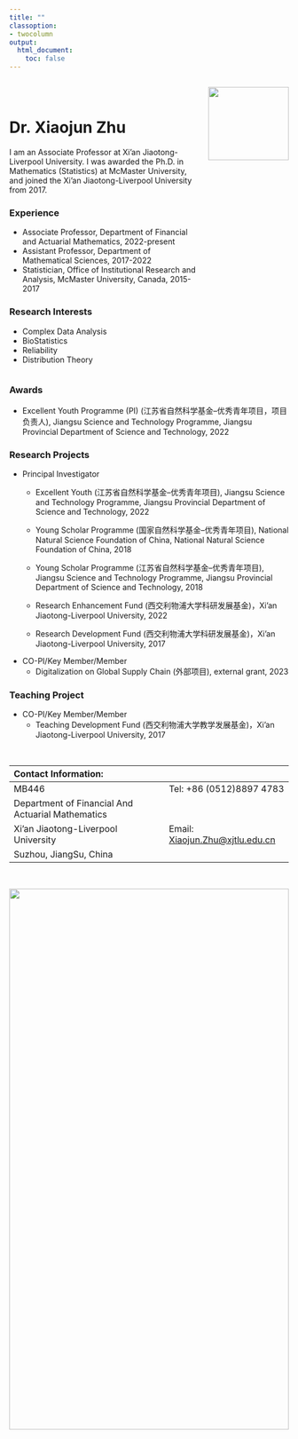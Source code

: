 ```yaml
---
title: ""
classoption:
- twocolumn
output:
  html_document:
    toc: false
---
```


::: columns
::: {.column width="70%"}
$~$

# Dr. Xiaojun Zhu

I am an Associate Professor at Xi'an Jiaotong-Liverpool University. I was awarded the Ph.D. in Mathematics (Statistics) at McMaster University, and joined the Xi'an Jiaotong-Liverpool University from 2017.

### Experience

-   Associate Professor, Department of Financial and Actuarial Mathematics, 2022-present
-   Assistant Professor, Department of Mathematical Sciences, 2017-2022
-   Statistician, Office of Institutional Research and Analysis, McMaster University, Canada, 2015-2017

### Research Interests

-   Complex Data Analysis
-   BioStatistics
-   Reliability
-   Distribution Theory
:::

::: {.column width="30%"}
![](https://scholar.xjtlu.edu.cn/files-asset/35373421/testfilename.jpg?w=320&f=webp){width="100%" height="50%"}
:::
:::

### Awards

-   Excellent Youth Programme (PI) (江苏省自然科学基金--优秀青年项目，项目负责人), Jiangsu Science and Technology Programme, Jiangsu Provincial Department of Science and Technology, 2022

### Research Projects

-   Principal Investigator
    -   Excellent Youth (江苏省自然科学基金--优秀青年项目), Jiangsu Science and Technology Programme, Jiangsu Provincial Department of Science and Technology, 2022

    -   Young Scholar Programme (国家自然科学基金--优秀青年项目), National Natural Science Foundation of China, National Natural Science Foundation of China, 2018

    -   Young Scholar Programme (江苏省自然科学基金--优秀青年项目), Jiangsu Science and Technology Programme, Jiangsu Provincial Department of Science and Technology, 2018

    -   Research Enhancement Fund (西交利物浦大学科研发展基金)，Xi'an Jiaotong-Liverpool University, 2022

    -   Research Development Fund (西交利物浦大学科研发展基金)，Xi'an Jiaotong-Liverpool University, 2017
-   CO-PI/Key Member/Member
    -   Digitalization on Global Supply Chain (外部项目), external grant, 2023

### Teaching Project

-   CO-PI/Key Member/Member
    -   Teaching Development Fund (西交利物浦大学教学发展基金)，Xi'an Jiaotong-Liverpool University, 2017

$~$

| Contact Information:                              |                                                                             |
|:---------------------------------------|--------------------------------|
| MB446                                             | Tel: +86 (0512)8897 4783                                                    |
| Department of Financial And Actuarial Mathematics |                                                                             |
| Xi'an Jiaotong-Liverpool University               | Email: [Xiaojun.Zhu\@xjtlu.edu.cn](mailto:Xiaojun.Zhu@xjtlu.edu.cn){.email} |
| Suzhou, JiangSu, China                            |                                                                             |

$~$

![](https://www.xjtlu.edu.cn/wp-content/uploads/2022/09/campus-blossom-2.1f5be76d.jpg){width="100%" height="50%"}
